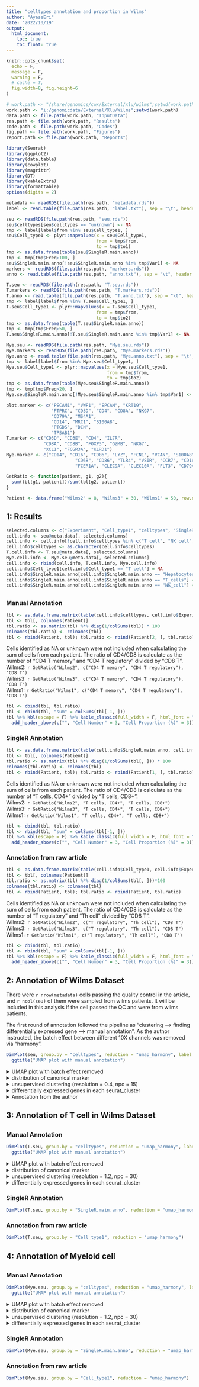 ---
title: "celltypes annotation and proportion in Wilms"
author: "AyaseEri"
date: "2022/10/19"
output: 
  html_document:
    toc: true
    toc_float: true
---

```{r setup, include=FALSE}
knitr::opts_chunk$set(
  echo = F, 
  message = F, 
  warning = F,
  # cache = T,
  fig.width=8, fig.height=6
)
```

<style>
  .featureplot{
      width: 1000px;
      height: 300px;
      overflow-x: auto;
      overflow-y: scroll;
      white-space: nowrap;
  }

  .featureplot img{
     max-width: none;
     max-height: none;
  }
</style>


```{r}
# work.path <- "/share/genomics/cwx/External/xlu/wilms";setwd(work.path)
work.path <- "i:/genomicdata/External/Xlu/Wilms";setwd(work.path)
data.path <- file.path(work.path, "InputData")
res.path <- file.path(work.path, "Results")
code.path <- file.path(work.path, "Codes")
fig.path <- file.path(work.path, "Figures")
report.path <- file.path(work.path, "Reports")
```

```{r}
library(Seurat)
library(ggplot2)
library(data.table)
library(cowplot)
library(magrittr)
library(DT)
library(kableExtra)
library(formattable)
options(digits = 2)
```

```{r}
metadata <- readRDS(file.path(res.path, "metadata.rds"))
label <- read.table(file.path(res.path, "label.txt"), sep = "\t", header = T)

seu <- readRDS(file.path(res.path, "seu.rds"))
seu$celltypes[seu$celltypes == "unknown"] <- NA
tmp <- label[label$from %in% seu$Cell_type1, ]
seu$Cell_type1 <- plyr::mapvalues(x = seu$Cell_type1,
                                  from = tmp$from,
                                  to = tmp$to1)
tmp <- as.data.frame(table(seu$SingleR.main.anno))
tmp <- tmp[tmp$Freq>100, ]
seu$SingleR.main.anno[!seu$SingleR.main.anno %in% tmp$Var1] <- NA
markers <- readRDS(file.path(res.path, "markers.rds"))
anno <- read.table(file.path(res.path, "anno.txt"), sep = "\t", header = T)

T.seu <- readRDS(file.path(res.path, "T.seu.rds"))
T.markers <- readRDS(file.path(res.path, "T.markers.rds"))
T.anno <- read.table(file.path(res.path, "T.anno.txt"), sep = "\t", header = T)
tmp <- label[label$from %in% T.seu$Cell_type1, ]
T.seu$Cell_type1 <- plyr::mapvalues(x = T.seu$Cell_type1,
                                  from = tmp$from,
                                  to = tmp$to2)
tmp <- as.data.frame(table(T.seu$SingleR.main.anno))
tmp <- tmp[tmp$Freq>50, ]
T.seu$SingleR.main.anno[!T.seu$SingleR.main.anno %in% tmp$Var1] <- NA

Mye.seu <- readRDS(file.path(res.path, "Mye.seu.rds"))
Mye.markers <- readRDS(file.path(res.path, "Mye.markers.rds"))
Mye.anno <- read.table(file.path(res.path, "Mye.anno.txt"), sep = "\t", header = T)
tmp <- label[label$from %in% Mye.seu$Cell_type1, ]
Mye.seu$Cell_type1 <- plyr::mapvalues(x = Mye.seu$Cell_type1,
                                      from = tmp$from,
                                      to = tmp$to2)
tmp <- as.data.frame(table(Mye.seu$SingleR.main.anno))
tmp <- tmp[tmp$Freq>20, ]
Mye.seu$SingleR.main.anno[!Mye.seu$SingleR.main.anno %in% tmp$Var1] <- NA

plot.marker <- c("PECAM1", "VWF1", "EPCAM", "KRT19", 
                 "PTPRC", "CD3D", "CD4", "CD8A", "NKG7", 
                 "CD79A", "MS4A1", 
                 "CD14", "MRC1", "S100A8",
                 "PTGDS", "DCN", 
                 "TPSAB1")
T.marker <- c("CD3D", "CD3E", "CD4", "IL7R",
              "CD8A", "CD8B", "FOXP3", "GZMB", "NKG7",
              "XCL1", "FCGR3A", "KLRD1")
Mye.marker <- c("CD14", "CD16", "CD86", "LYZ", "FCN1", "VCAN", "S100A8", "S100A9",
                          "CD68", "CD86", "TLR4", "VSIR", "CCR7", "CD163", "CD1C",
                          "FCER1A", "CLEC9A", "CLEC10A", "FLT3", "CD79A", "MS4A1")

GetRatio <- function(patient, g1, g2){
  sum(tbl[g1, patient])/sum(tbl[g2, patient])
}

Patient <- data.frame("Wilms2" = 8, "Wilms3" = 30, "Wilms1" = 50, row.names = "Age(month)")
```


## 1: Results

```{r}
selected.columns <- c("Experiment", "Cell_type1", "celltypes", "SingleR.main.anno")
cell.info <- seu@meta.data[, selected.columns]
cell.info <- cell.info[!cell.info$celltypes %in% c("T cell", "NK cell", "Myeloid"), ]
cell.info$celltypes <- as.character(cell.info$celltypes)
T.cell.info <- T.seu@meta.data[, selected.columns]
Mye.cell.info <- Mye.seu@meta.data[, selected.columns]
cell.info <- rbind(cell.info, T.cell.info, Mye.cell.info)
cell.info$Cell_type1[cell.info$Cell_type1 == "T cell"] = NA
cell.info$SingleR.main.anno[cell.info$SingleR.main.anno == "Hepatocytes"] = NA
cell.info$SingleR.main.anno[cell.info$SingleR.main.anno == "T_cells"] = NA
cell.info$SingleR.main.anno[cell.info$SingleR.main.anno == "NK_cell"] = "NK cells"
```

## {.tabset .tabset-pills}

### Manual Annotation

```{r}
tbl <- as.data.frame.matrix(table(cell.info$celltypes, cell.info$Experiment))
tbl <- tbl[, colnames(Patient)]
tbl.ratio <- as.matrix(tbl) %*% diag(1/colSums(tbl)) * 100
colnames(tbl.ratio) <- colnames(tbl)
tbl <- rbind(Patient, tbl); tbl.ratio <- rbind(Patient[2, ], tbl.ratio)
```

Cells identified as NA or unknown were not included when calculating the sum of cells from each patient. The ratio of CD4/CD8 is calculate as the number of "CD4 T memory" and "CD4 T regulatory" divided by "CD8 T".  
Wilms2: `r GetRatio("Wilms2", c("CD4 T memory", "CD4 T regulatory"), "CD8 T")`  
Wilms3: `r GetRatio("Wilms3", c("CD4 T memory", "CD4 T regulatory"), "CD8 T")`  
Wilms1: `r GetRatio("Wilms1", c("CD4 T memory", "CD4 T regulatory"), "CD8 T")`  

```{r}
tbl <- cbind(tbl, tbl.ratio)
tbl <- rbind(tbl, "sum" = colSums(tbl[-1, ])) 
tbl %>% kbl(escape = F) %>% kable_classic(full_width = F, html_font = "Cambria") %>%
  add_header_above(c("", "Cell Number" = 3, "Cell Proportion (%)" = 3))
```


### SingleR Annotation
```{r}
tbl <- as.data.frame.matrix(table(cell.info$SingleR.main.anno, cell.info$Experiment))
tbl <- tbl[, colnames(Patient)]
tbl.ratio <- as.matrix(tbl) %*% diag(1/colSums(tbl[, ])) * 100
colnames(tbl.ratio) <- colnames(tbl)
tbl <- rbind(Patient, tbl); tbl.ratio <- rbind(Patient[1, ], tbl.ratio)
```

Cells identified as NA or unknown were not included when calculating the sum of cells from each patient. The ratio of CD4/CD8 is calculate as the number of "T cells, CD4+" divided by "T cells, CD8+".  
Wilms2: `r GetRatio("Wilms2", "T cells, CD4+", "T cells, CD8+")`  
Wilms3: `r GetRatio("Wilms3", "T cells, CD4+", "T cells, CD8+")`  
Wilms1: `r GetRatio("Wilms1", "T cells, CD4+", "T cells, CD8+")`  

```{r}
tbl <- cbind(tbl, tbl.ratio)
tbl <- rbind(tbl, "sum" = colSums(tbl[-1, ])) 
tbl %>% kbl(escape = F) %>% kable_classic(full_width = F, html_font = "Cambria") %>%
  add_header_above(c("", "Cell Number" = 3, "Cell Proportion (%)" = 3))
```


### Annotation from raw article
```{r}
tbl <- as.data.frame.matrix(table(cell.info$Cell_type1, cell.info$Experiment))
tbl <- tbl[, colnames(Patient)]
tbl.ratio <- as.matrix(tbl) %*% diag(1/colSums(tbl[, ]))*100
colnames(tbl.ratio) <- colnames(tbl)
tbl <- rbind(Patient, tbl); tbl.ratio <- rbind(Patient, tbl.ratio)
```
Cells identified as NA or unknown were not included when calculating the sum of cells from each patient. The ratio of CD4/CD8 is calculate as the number of "T regulatory" and "Th cell" divided by "CD8 T".  
Wilms2: `r GetRatio("Wilms2", c("T regulatory", "Th cell"), "CD8 T")`  
Wilms3: `r GetRatio("Wilms3", c("T regulatory", "Th cell"), "CD8 T")`  
Wilms1: `r GetRatio("Wilms1", c("T regulatory", "Th cell"), "CD8 T")`  

```{r}
tbl <- cbind(tbl, tbl.ratio)
tbl <- rbind(tbl, "sum" = colSums(tbl[-1, ])) 
tbl %>% kbl(escape = F) %>% kable_classic(full_width = F, html_font = "Cambria") %>%
  add_header_above(c("", "Cell Number" = 3, "Cell Proportion (%)" = 3))
```


## 2: Annotation of Wilms Dataset

There were `r nrow(metadata)` cells passing the quality control in the article, and `r ncol(seu)` of them were sampled from wilms patients. It will be included in this analysis if the cell passed the QC and were from wilms patients.

The first round of annotation followed the pipeline as "clustering --> finding differentially expressed gene --> manual annotation". As the author instructed, the batch effect between different 10X channels was removed via "harmony". 

```{r}
DimPlot(seu, group.by = "celltypes", reduction = "umap_harmony", label = T) +
  ggtitle("UMAP plot with manual annotation")
```

<details>
<summary>UMAP plot with batch effect removed</summary>
```{r}
DimPlot(seu, group.by = "Channel10X", reduction = "umap_harmony", label = T) + 
  ggtitle(label = "UMAP plot with batch effect removed",
          subtitle = "(colored by channel)") +
  theme(plot.subtitle = element_text(hjust = 0.5))
```
</details>

<details>
<summary>distribution of canonical marker</summary>
<div class="featureplot">
```{r}
plot.cache <- FeaturePlot(seu, features = plot.marker, reduction = "umap_harmony", combine = F)
plot.cache <- lapply(plot.cache, function(x){
  x + NoLegend() + NoAxes()
})
plot_grid(plotlist = plot.cache, ncol = 4)
```
</details>

<details>
<summary>unsupervised clustering (resolution = 0.4, npc = 15)</summary>
```{r}
DimPlot(seu, group.by = "seurat_clusters", reduction = "umap_harmony", label = T) + 
  ggtitle(label = "UMAP plot with batch effect removed",
          subtitle = "(colored by seurat_clusters)") +
  theme(plot.subtitle = element_text(hjust = 0.5))
```
</details>

<details>
<summary>differentially expressed genes in each seurat_cluster</summary>
```{r}
markers$celltypes <- anno$celltypes[match(markers$cluster, anno$label)]
datatable(data = markers, class = "cell-border stripe", rownames = F, caption = "Marker of each seurat cluster",
              filter = "top", editable = T, extensions = c("Select", "SearchBuilder")) %>%
   formatSignif(columns=c("p_val", "avg_log2FC", "p_val_adj"), digits=3)
```
</details>

<details>
<summary>Annotation from the author</summary>
```{r}
DimPlot(seu, group.by = "Cell_type1", reduction = "umap_harmony")
```
</details>

## 3: Annotation of T cell in Wilms Dataset

## {.tabset .tabset-pills}
### Manual Annotation
```{r}
DimPlot(T.seu, group.by = "celltypes", reduction = "umap_harmony", label = T) +
  ggtitle("UMAP plot with manual annotation")
```
<details>
<summary>UMAP plot with batch effect removed</summary>
```{r}
DimPlot(T.seu, group.by = "Channel10X", reduction = "umap_harmony", label = T) + 
  ggtitle(label = "UMAP plot with batch effect removed",
          subtitle = "(colored by channel)") +
  theme(plot.subtitle = element_text(hjust = 0.5))
```
</details>

<details>
<summary>distribution of canonical marker</summary>
<div class="featureplot">
```{r}
plot.cache <- FeaturePlot(T.seu, features = T.marker, reduction = "umap_harmony", combine = F)
plot.cache <- lapply(plot.cache, function(x){
  x + NoLegend() + NoAxes()
})
plot_grid(plotlist = plot.cache, ncol = 4)
```
</details>

<details>
<summary>unsupervised clustering (resolution = 1.2, npc = 30)</summary>
```{r}
DimPlot(T.seu, group.by = "seurat_clusters", reduction = "umap_harmony", label = T) + 
  ggtitle(label = "UMAP plot with batch effect removed",
          subtitle = "(colored by seurat_clusters)") +
  theme(plot.subtitle = element_text(hjust = 0.5))
```
</details>

<details>
<summary>differentially expressed genes in each seurat_cluster</summary>
```{r}
T.markers$celltypes <- T.anno$celltypes[match(T.markers$cluster, T.anno$label)]
datatable(data = T.markers, class = "cell-border stripe", rownames = F, caption = "Marker of each seurat cluster",
              filter = "top", editable = T, extensions = c("Select", "SearchBuilder")) %>%
   formatSignif(columns=c("p_val", "avg_log2FC", "p_val_adj"), digits=3)
```
</details>


### SingleR Annotation

```{r}
DimPlot(T.seu, group.by = "SingleR.main.anno", reduction = "umap_harmony")
```


### Annotation from raw article

```{r}
DimPlot(T.seu, group.by = "Cell_type1", reduction = "umap_harmony")
```

## 4: Annotation of Myeloid cell

## {.tabset .tabset-pills}

### Manual Annotation

```{r}
DimPlot(Mye.seu, group.by = "celltypes", reduction = "umap_harmony", label = T) +
  ggtitle("UMAP plot with manual annotation")
```
<details>
<summary>UMAP plot with batch effect removed</summary>
```{r}
DimPlot(Mye.seu, group.by = "Channel10X", reduction = "umap_harmony", label = T) + 
  ggtitle(label = "UMAP plot with batch effect removed",
          subtitle = "(colored by channel)") +
  theme(plot.subtitle = element_text(hjust = 0.5))
```
</details>

<details>
<summary>distribution of canonical marker</summary>
<div class="featureplot">
```{r}
plot.cache <- FeaturePlot(Mye.seu, features = Mye.marker, reduction = "umap_harmony", combine = F)
plot.cache <- lapply(plot.cache, function(x){
  x + NoLegend() + NoAxes()
})
plot_grid(plotlist = plot.cache, ncol = 4)
```
</details>

<details>
<summary>unsupervised clustering (resolution = 1.2, npc = 30)</summary>
```{r}
DimPlot(Mye.seu, group.by = "seurat_clusters", reduction = "umap_harmony", label = T) + 
  ggtitle(label = "UMAP plot with batch effect removed",
          subtitle = "(colored by seurat_clusters)") +
  theme(plot.subtitle = element_text(hjust = 0.5))
```
</details>

<details>
<summary>differentially expressed genes in each seurat_cluster</summary>
```{r}
Mye.markers$celltypes <- Mye.anno$celltypes[match(Mye.markers$cluster, Mye.anno$label)]
datatable(data = Mye.markers, class = "cell-border stripe", rownames = F, caption = "Marker of each seurat cluster",
              filter = "top", editable = T, extensions = c("Select", "SearchBuilder")) %>%
   formatSignif(columns=c("p_val", "avg_log2FC", "p_val_adj"), digits=3)
```
</details>


### SingleR Annotation

```{r}
DimPlot(Mye.seu, group.by = "SingleR.main.anno", reduction = "umap_harmony")
```


### Annotation from raw article

```{r}
DimPlot(Mye.seu, group.by = "Cell_type1", reduction = "umap_harmony")
```